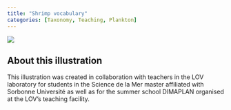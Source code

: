```yaml
---
title: "Shrimp vocabulary"
categories: [Taxonomy, Teaching, Plankton]
---
```


![](Shrimp_vocabulary.png){.reduced-image-large}

## About this illustration 

This illustration was created in collaboration with teachers in the LOV laboratory for students in the Science de la Mer master affiliated with Sorbonne Université as well as for the summer school DIMAPLAN organised at the LOV's teaching facility.
